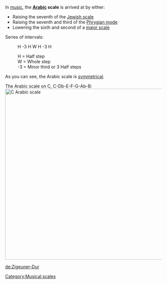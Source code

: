 In [[music]], the '''[[Arabic]] scale''' is arrived at by either: 
*Raising the seventh of the [[Jewish scale]]
*Raising the seventh and third of the [[Phrygian mode]]
*Lowering the sixth and second of a [[major scale]]

Series of intervals:
:H -3 H W H -3 H

:H = Half step
:W = Whole step
:-3 = Minor third or 3 Half steps

As you can see, the Arabic scale is [[symmetrical]].

The Arabic scale on C, C-Db-E-F-G-Ab-B:
[[Image:C Arabic scale.PNG|550px|C Arabic scale]]

{{music-theory-stub}}
[[Category:Musical scales]]

[[de:Zigeuner-Dur]]